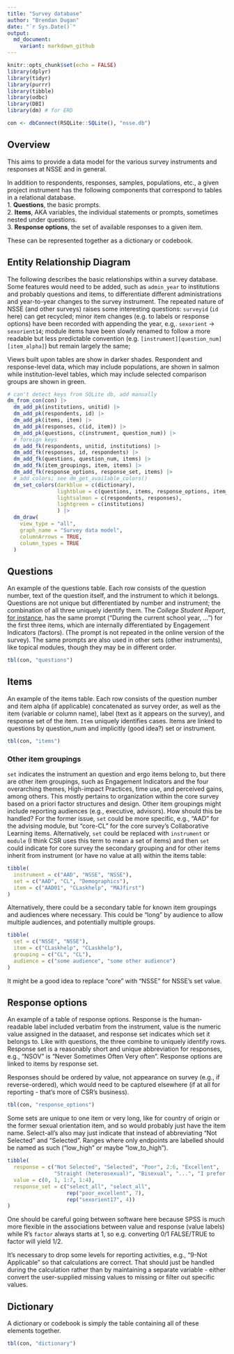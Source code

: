 ```yaml
---
title: "Survey database"
author: "Brendan Dugan"
date: "`r Sys.Date()`"
output: 
  md_document:
    variant: markdown_github
---
```


```r
knitr::opts_chunk$set(echo = FALSE)
library(dplyr)
library(tidyr)
library(purrr)
library(tibble)
library(odbc)
library(DBI)
library(dm) # for ERD

con <- dbConnect(RSQLite::SQLite(), "nsse.db")
```

## Overview
This aims to provide a data model for the various survey instruments and responses at NSSE and in general. 

In addition to respondents, responses, samples, populations, etc., a given project instrument has the following components that correspond to tables in a relational database.  
 1. **Questions**, the basic prompts.  
 2. **Items**, AKA variables, the individual statements or prompts, sometimes nested under questions.  
 3. **Response options**, the set of available responses to a given item.
 
These can be represented together as a dictionary or codebook. 

## Entity Relationship Diagram
The following describes the basic relationships within a survey database. Some features would need to be added, such as `admin_year` to institutions and probably questions and items, to differentiate different administrations and year-to-year changes to the survey instrument. The repeated nature of NSSE (and other surveys) raises some interesting questions: `surveyid` (`id` here) can get recycled; minor item changes (e.g. to labels or response options) have been recorded with appending the year, e.g,. `sexorient` -> `sexorient14`; module items have been slowly renamed to follow a more readable but less predictable convention (e.g. `[instrument][question_num][item_alpha]`) but remain largely the same;

Views built upon tables are show in darker shades. Respondent and response-level data, which may include populations, are shown in salmon while institution-level tables, which may include selected comparison groups are shown in green.
 
```r
# can't detect keys from SQLite db, add manually
dm_from_con(con) |> 
  dm_add_pk(institutions, unitid) |> 
  dm_add_pk(respondents, id) |> 
  dm_add_pk(items, item) |> 
  dm_add_pk(responses, c(id, item)) |> 
  dm_add_pk(questions, c(instrument, question_num)) |> 
  # foreign keys
  dm_add_fk(respondents, unitid, institutions) |> 
  dm_add_fk(responses, id, respondents) |> 
  dm_add_fk(questions, question_num, items) |> 
  dm_add_fk(item_groupings, item, items) |> 
  dm_add_fk(response_options, response_set, items) |> 
  # add colors; see dm_get_available_colors()
  dm_set_colors(darkblue = c(dictionary),
                lightblue = c(questions, items, response_options, item_groupings),
                lightsalmon = c(respondents, responses),
                lightgreen = c(institutions)
                ) |> 
  dm_draw(
    view_type = "all", 
    graph_name = "Survey data model",
    columnArrows = TRUE,
    column_types = TRUE
  )
```


## Questions
An example of the questions table. Each row consists of the question number, text of the question itself, and the instrument to which it belongs. Questions are not unique but differentiated by number and instrument; the combination of all three uniquely identify them. The *College Student Report*, [for instance](https://nsse.indiana.edu/nsse/survey-instruments/us-english.html), has the same prompt ("During the current school year, ...") for the first three items, which are internally differentiated by Engagement Indicators (factors). (The prompt is not repeated in the online version of the survey). The same prompts are also used in other sets (other instruments), like topical modules, though they may be in different order.

```r
tbl(con, "questions")
```

## Items
An example of the items table. Each row consists of the question number and item alpha (if applicable) concatenated as survey order, as well as the item (variable or column name), label (text as it appears on the survey), and response set of the item. `Item` uniquely identifies cases. Items are linked to questions by question_num and implicitly (good idea?) set or instrument.

```r
tbl(con, "items")
```

### Other item groupings
`set` indicates the instrument an question and ergo items belong to, but there are other item groupings, such as Engagement Indicators and the four overarching themes, High-impact Practices, time use, and perceived gains, among others. This mostly pertains to organization within the core survey based on a priori factor structures and design. Other item groupings might include reporting audiences (e.g., executive, advisors). 
How should this be handled? For the former issue, `set` could be more specific, e.g., "AAD" for the advising module, but "core-CL" for the core survey's Collaborative Learning items. Alternatively, `set` could be replaced with `instrument` or `module` (I think CSR uses this term to mean a set of items) and then `set` could indicate for core survey the secondary grouping and for other items inherit from instrument (or have no value at all) within the items table:
```r
tibble(
  instrument = c("AAD", "NSSE", "NSSE"),
  set = c("AAD", "CL", "Demographics"),
  item = c("AAD01", "CLaskhelp", "MAJfirst")
)
```

Alternatively, there could be a secondary table for known item groupings and audiences where necessary. This could be "long" by audience to allow multiple audiences, and potentially multiple groups.
```r
tibble(
  set = c("NSSE", "NSSE"),
  item = c("CLaskhelp", "CLaskhelp"),
  grouping = c("CL", "CL"),
  audience = c("some audience", "some other audience")
)
```

It might be a good idea to replace "core" with "NSSE" for NSSE's set value.

## Response options
An example of a table of response options. Response is the human-readable label included verbatim from the instrument, value is the numeric value assigned in the dataaset, and response set indicates which set it belongs to. Like with questions, the three combine to uniquely identify rows. Response set is a reasonably short and unique abbreviation for responses, e.g., "NSOV" is "Never Sometimes Often Very often". Response options are linked to items by response set. 

Responses should be ordered by value, not appearance on survey (e.g., if reverse-ordered), which would need to be captured elsewhere (if at all for reporting - that's more of CSR's business).
```r
tbl(con, "response_options")
```

Some sets are unique to one item or very long, like for country of origin or the former sexual orientation item, and so would probably just have the item name. Select-all's also may just indicate that instead of abbreviating "Not Selected" and "Selected". Ranges where only endpoints are labelled should be named as such ("low_high" or maybe "low_to_high").

```r
tibble(
  response = c("Not Selected", "Selected", "Poor", 2:6, "Excellent",
               "Straight (heterosexual)", "Bisexual", "...", "I prefer not to respond"),
  value = c(0, 1, 1:7, 1:4), 
  response_set = c("select_all", "select_all",
                   rep("poor_excellent", 7), 
                   rep("sexorient17", 4))
)
```

One should be careful going between software here because SPSS is much more flexible in the associations between value and response (value labels) while R's `factor` always starts at 1, so e.g. converting 0/1 FALSE/TRUE to factor will yield 1/2.

It's necessary to drop some levels for reporting activities, e.g., "9-Not Applicable" so that calculations are correct. That should just be handled during the calculation rather than by maintaining a separate variable - either convert the user-supplied missing values to missing or filter out specific values.

## Dictionary
A dictionary or codebook is simply the table containing all of these elements together. 
```r
tbl(con, "dictionary")
```

